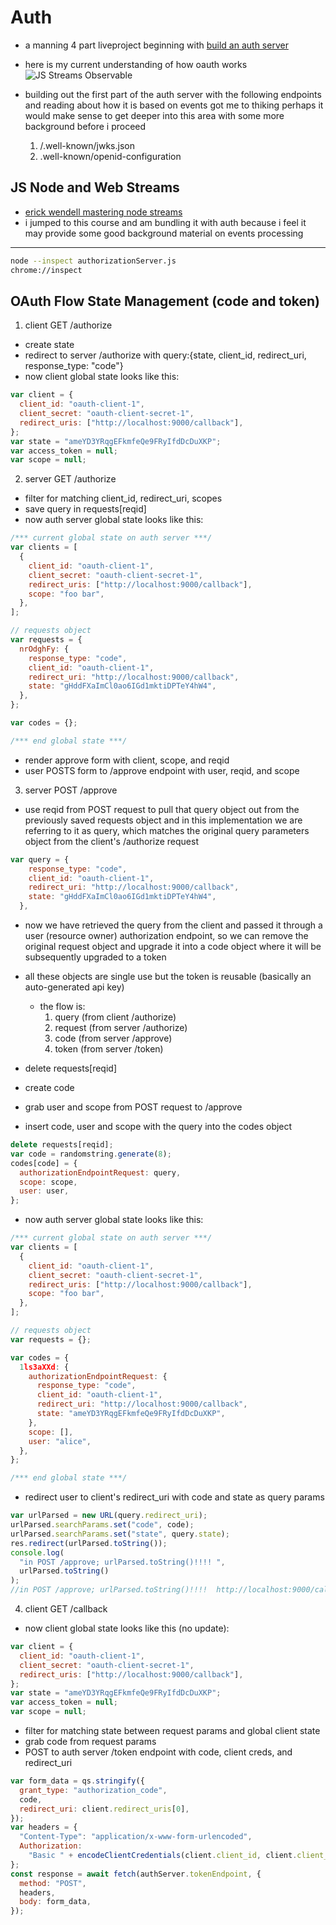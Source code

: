 # Auth

- a manning 4 part liveproject beginning with [build an auth server](https://www.manning.com/liveproject/build-an-authorization-server)
- here is my current understanding of how oauth works
  ![JS Streams Observable](./media/oauth.png)

- building out the first part of the auth server with the following endpoints and reading about how it is based on events got me to thiking perhaps it would make sense to get deeper into this area with some more background before i proceed

  1. /.well-known/jwks.json
  2. .well-known/openid-configuration

## JS Node and Web Streams

- [erick wendell mastering node streams](https://hotmart.com/en/club/masteringnodejsstreams/products/2105756/content/2OM01a8x76)
- i jumped to this course and am bundling it with auth because i feel it may provide some good background material on events processing

---

```bash
node --inspect authorizationServer.js
chrome://inspect
```

## OAuth Flow State Management (code and token)

1. client GET /authorize

- create state
- redirect to server /authorize with query:{state, client_id, redirect_uri, response_type: "code"}
- now client global state looks like this:

```js
var client = {
  client_id: "oauth-client-1",
  client_secret: "oauth-client-secret-1",
  redirect_uris: ["http://localhost:9000/callback"],
};
var state = "ameYD3YRqgEFkmfeQe9FRyIfdDcDuXKP";
var access_token = null;
var scope = null;
```

2. server GET /authorize

- filter for matching client_id, redirect_uri, scopes
- save query in requests[reqid]
- now auth server global state looks like this:

```js
/*** current global state on auth server ***/
var clients = [
  {
    client_id: "oauth-client-1",
    client_secret: "oauth-client-secret-1",
    redirect_uris: ["http://localhost:9000/callback"],
    scope: "foo bar",
  },
];

// requests object
var requests = {
  nrOdghFy: {
    response_type: "code",
    client_id: "oauth-client-1",
    redirect_uri: "http://localhost:9000/callback",
    state: "gHddFXaImCl0ao6IGd1mktiDPTeY4hW4",
  },
};

var codes = {};

/*** end global state ***/
```

- render approve form with client, scope, and reqid
- user POSTS form to /approve endpoint with user, reqid, and scope

3. server POST /approve

- use reqid from POST request to pull that query object out from the previously saved requests object and in this implementation we are referring to it as query, which matches the original query parameters object from the client's /authorize request

```js
var query = {
    response_type: "code",
    client_id: "oauth-client-1",
    redirect_uri: "http://localhost:9000/callback",
    state: "gHddFXaImCl0ao6IGd1mktiDPTeY4hW4",
  },
```

- now we have retrieved the query from the client and passed it through a user (resource owner) authorization endpoint, so we can remove the original request object and upgrade it into a code object where it will be subsequently upgraded to a token
- all these objects are single use but the token is reusable (basically an auto-generated api key)

  - the flow is:
    1. query (from client /authorize)
    2. request (from server /authorize)
    3. code (from server /approve)
    4. token (from server /token)

- delete requests[reqid]
- create code
- grab user and scope from POST request to /approve
- insert code, user and scope with the query into the codes object

```js
delete requests[reqid];
var code = randomstring.generate(8);
codes[code] = {
  authorizationEndpointRequest: query,
  scope: scope,
  user: user,
};
```

- now auth server global state looks like this:

```js
/*** current global state on auth server ***/
var clients = [
  {
    client_id: "oauth-client-1",
    client_secret: "oauth-client-secret-1",
    redirect_uris: ["http://localhost:9000/callback"],
    scope: "foo bar",
  },
];

// requests object
var requests = {};

var codes = {
  1ls3aXXd: {
    authorizationEndpointRequest: {
      response_type: "code",
      client_id: "oauth-client-1",
      redirect_uri: "http://localhost:9000/callback",
      state: "ameYD3YRqgEFkmfeQe9FRyIfdDcDuXKP",
    },
    scope: [],
    user: "alice",
  },
};

/*** end global state ***/
```

- redirect user to client's redirect_uri with code and state as query params

```js
var urlParsed = new URL(query.redirect_uri);
urlParsed.searchParams.set("code", code);
urlParsed.searchParams.set("state", query.state);
res.redirect(urlParsed.toString());
console.log(
  "in POST /approve; urlParsed.toString()!!!! ",
  urlParsed.toString()
);
//in POST /approve; urlParsed.toString()!!!!  http://localhost:9000/callback?code=1ls3aXXd&state=ameYD3YRqgEFkmfeQe9FRyIfdDcDuXKP
```

4. client GET /callback

- now client global state looks like this (no update):

```js
var client = {
  client_id: "oauth-client-1",
  client_secret: "oauth-client-secret-1",
  redirect_uris: ["http://localhost:9000/callback"],
};
var state = "ameYD3YRqgEFkmfeQe9FRyIfdDcDuXKP";
var access_token = null;
var scope = null;
```

- filter for matching state between request params and global client state
- grab code from request params
- POST to auth server /token endpoint with code, client creds, and redirect_uri

```js
var form_data = qs.stringify({
  grant_type: "authorization_code",
  code,
  redirect_uri: client.redirect_uris[0],
});
var headers = {
  "Content-Type": "application/x-www-form-urlencoded",
  Authorization:
    "Basic " + encodeClientCredentials(client.client_id, client.client_secret),
};
const response = await fetch(authServer.tokenEndpoint, {
  method: "POST",
  headers,
  body: form_data,
});
```
